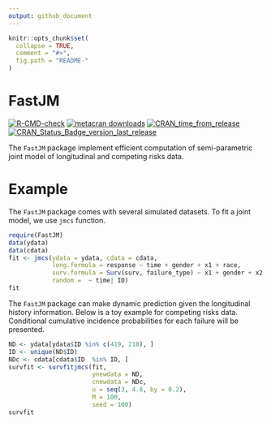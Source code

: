 ```yaml
---
output: github_document
---
```


```r
knitr::opts_chunk$set(
  collapse = TRUE,
  comment = "#>",
  fig.path = "README-"
)
```
# FastJM

<!-- badges: start -->
[![R-CMD-check](https://github.com/shanpengli/FastJM/workflows/R-CMD-check/badge.svg)](https://github.com/shanpengli/FastJM/actions)
[![metacran downloads](https://cranlogs.r-pkg.org/badges/FastJM)](https://cran.r-project.org/package=FastJM)
[![CRAN_time_from_release](https://www.r-pkg.org/badges/ago/FastJM)](https://cran.r-project.org/package=FastJM)
[![CRAN_Status_Badge_version_last_release](https://www.r-pkg.org/badges/version-last-release/FastJM)](https://cran.r-project.org/package=FastJM)
<!-- badges: end -->

The `FastJM` package implement efficient computation of semi-parametric joint model of longitudinal and competing risks data.

# Example

The `FastJM` package comes with several simulated datasets. To fit a joint model, we use `jmcs` function. 

```r
require(FastJM)
data(ydata)
data(cdata)
fit <- jmcs(ydata = ydata, cdata = cdata, 
            long.formula = response ~ time + gender + x1 + race, 
            surv.formula = Surv(surv, failure_type) ~ x1 + gender + x2 + race, 
            random =  ~ time| ID)
fit
```

The `FastJM` package can make dynamic prediction given the longitudinal history information. Below is a toy example for competing risks data. Conditional cumulative incidence probabilities for each failure will be presented.

```r
ND <- ydata[ydata$ID %in% c(419, 218), ]
ID <- unique(ND$ID)
NDc <- cdata[cdata$ID  %in% ID, ]
survfit <- survfitjmcs(fit, 
                       ynewdata = ND, 
                       cnewdata = NDc, 
                       u = seq(3, 4.8, by = 0.2), 
                       M = 100,
                       seed = 100)
survfit
```


